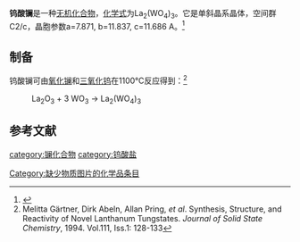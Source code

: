 {{chembox
| Verifiedfields = 
| Watchedfields = 
| verifiedrevid = 
| Name = 钨酸镧
|CustomizedImage=[[File:3.svg|File:3.svg]][[File:Orthowolframat-Ion.svg|File:Orthowolframat-Ion.svg]][[File:2.svg|File:2.svg]][[File:La3+.svg|File:La3+.svg]]
| IUPACName = 
| OtherNames = 
|Section1={{Chembox Identifiers
| CASNo_Ref = {{cascite|correct|CAS}}
| CASNo = 13939-41-8
| UNII_Ref = 
| UNII = 
| EINECS = 
| PubChem =
| InChI = 
| SMILES =
  }}
|Section3={{Chembox Properties
| Formula = La<sub>2</sub>(WO<sub>4</sub>)<sub>3</sub>
| MolarMass = 1021.33
| Appearance = 无色晶体
| Solubility = 
| Density = 6.60 g·cm<sup>-3</sup><ref>D. Gras, F. Schröder, and S. Waschk, Gmelins’Handbook of Inorganic Chemistry, 8th ed., Tungstate, Suppl. B5, 1984</ref><br>6.63 g·cm<sup>−3</sup><ref>{{cite journal|journal=Ceramics International|volume=38|issue=4|language=en|date=2012-05|pages=2951–2956|doi=10.1016/j.ceramint.2011.11.072|url=https://linkinghub.elsevier.com/retrieve/pii/S027288421101042X|title=Synthesis and negative thermal expansion properties of solid solutions Yb2−xLaxW3O12 (0≤x≤2)|accessdate=2020-01-18|author=Hongfei Liu, Wei Zhang, Zhiping Zhang, Xiaobing Chen|archive-date=2018-06-29|archive-url=https://web.archive.org/web/20180629092558/https://linkinghub.elsevier.com/retrieve/pii/S027288421101042X|dead-url=no}}</ref>
| MeltingPt = 
| MeltingPt_notes = 
  }}
}}

'''钨酸镧'''是一种[[无机化合物|无机化合物]]，[[化学式|化学式]]为La<sub>2</sub>(WO<sub>4</sub>)<sub>3</sub>。它是单斜晶系晶体，空间群C2/c，晶胞参数a=7.871, b=11.837, c=11.686 A。<ref>{{cite journal|journal=Solid State Sciences|volume=6|issue=12|language=en|date=2004-12|pages=1313–1319|doi=10.1016/j.solidstatesciences.2004.07.023|url=https://linkinghub.elsevier.com/retrieve/pii/S1293255804002353|title=Role of crystal structure on the thermal expansion of Ln2W3O12 (Ln = La, Nd, Dy, Y, Er and Yb)|accessdate=2020-01-18|author=S. Sumithra, A.M. Umarji|archive-date=2018-06-28|archive-url=https://web.archive.org/web/20180628235736/https://linkinghub.elsevier.com/retrieve/pii/S1293255804002353|dead-url=no}}</ref>

==制备==
钨酸镧可由[[氧化镧|氧化镧]]和[[三氧化钨|三氧化钨]]在1100℃反应得到：<ref>Melitta Gärtner, Dirk Abeln, Allan Pring, ''et al''. Synthesis, Structure, and Reactivity of Novel Lanthanum Tungstates. ''Journal of Solid State Chemistry'', 1994. Vol.111, Iss.1: 128-133</ref>

: La<sub>2</sub>O<sub>3</sub> + 3 WO<sub>3</sub> → La<sub>2</sub>(WO<sub>4</sub>)<sub>3</sub>

==参考文献==
{{reflist}}

{{镧化合物}}

[[category:镧化合物|category:镧化合物]]
[[category:钨酸盐|category:钨酸盐]]
[[Category:缺少物质图片的化学品条目|Category:缺少物质图片的化学品条目]]